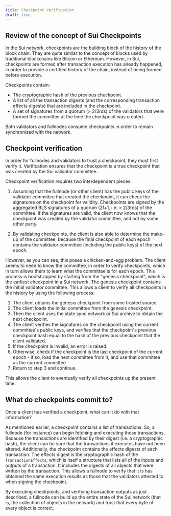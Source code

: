 ```yaml
---
title: Checkpoint Verification
draft: true
---
```


## Review of the concept of Sui Checkpoints

In the Sui network, checkpoints are the building block of the history of the block chain.
They are quite similar to the concept of blocks used by traditional blockchains like Bitcoin or Ethereum.
However, in Sui, checkpoints are formed after transaction execution has already happened, in order to provide a certified history of the chain, instead of being formed before execution.

Checkpoints contain:
- The cryptographic hash of the previous checkpoint.
- A list of all the transaction digests (and the corresponding transaction effects digests) that are included in the checkpoint.
- A set of signatures from a quorum (> 2/3rds) of the validators that were formed the committee at the time the checkpoint was created.

Both validators and fullnodes consume checkpoints in order to remain synchronized with the network.

## Checkpoint verification

In order for fullnodes and validators to trust a checkpoint, they must first verify it.
Verification ensures that the checkpoint is a true checkpoint that was created by the Sui validator committee.

Checkpoint verification requires two interdependent pieces:

1. Assuming that the fullnode (or other client) has the public keys of the validator committee that created the checkpoint, it can check the signatures on the checkpoint for validity.
Checkpoints are signed by the aggregated BLS signatures of a quorum (2f+1, i.e. > 2/3rds) of the committee.
If the signatures are valid, the client now knows that the checkpoint was created by the validator committee, and not by some other party.

1. By validating checkpoints, the client is also able to determine the make-up of the committee, because the final checkpoint of each epoch contains the validator committee (including the public keys) of the next epoch.


However, as you can see, this poses a chicken-and-egg problem.
The client seems to need to know the committee, in order to verify checkpoints, which in turn allows them to learn what the committee is for each epoch.
This process is bootstrapped by starting from the "genesis checkpoint", which is the earliest checkpoint in a Sui network.
The genesis checkpoint contains the initial validator committee.
This allows a client to verify all checkpoints in the history by using the following process:

1. The client obtains the genesis checkpoint from some trusted source
2. The client loads the initial committee from the genesis checkpoint.
3. Then the client uses the state sync network or Sui archive to obtain the next checkpoint.
4. The client verifies the signatures on the checkpoint using the current committee's public keys, and verifies that the checkpoint's previous checkpoint hash  equal to the hash of the previous checkpoint that the client validated.
5. If the checkpoint is invalid, an error is raised.
6. Otherwise, check if the checkpoint is the last checkpoint of the current epoch - if so, load the next committee from it, and use that committee as the current committee.
7. Return to step 3 and continue.

This allows the client to eventually verify all checkpoints up the present time.

## What do checkpoints commit to?

Once a client has verified a checkpoint, what can it do with that information?

As mentioned earlier, a checkpoint contains a list of transactions. So, a fullnode (for instance) can begin fetching and executing those transactions.
Because the transactions are identified by their digest (i.e. a cryptographic hash), the client can be sure that the transactions it executes have not been altered.
Additionally, the checkpoint contains the effects digests of each transaction.
The effects digest is the cryptographic hash of the `TransactionEffects`, which is itself a structure that lists all of the inputs and outputs of a transaction.
It includes the digests of all objects that were written by the transaction.
This allows a fullnode to verify that it is has obtained the same execution results as those that the validators attested to when signing the checkpoint.

By executing checkpoints, and verifying transaction outputs as just described, a fullnode can build up the entire state of the Sui network (that is, the collection of objects in the network) and trust that every byte of every object is correct.

